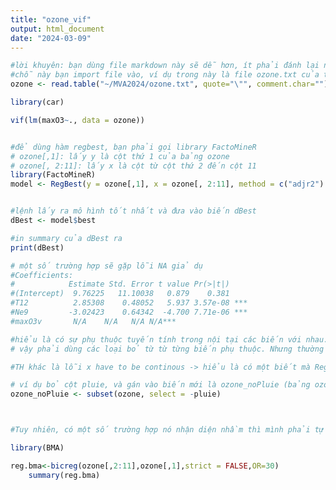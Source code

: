 ```yaml
---
title: "ozone_vif"
output: html_document
date: "2024-03-09"
---
```



```r
#lời khuyên: bạn dùng file markdown này sẽ dễ hơn, ít phải đánh lại nhiều
#chỗ này bạn import file vào, ví dụ trong này là file ozone.txt của thầy cung cấp
ozone <- read.table("~/MVA2024/ozone.txt", quote="\"", comment.char="")

library(car)

vif(lm(maxO3~., data = ozone))


#để dùng hàm regbest, bạn phải gọi library FactoMineR
# ozone[,1]: lấy y là cột thứ 1 của bảng ozone
# ozone[, 2:11]: lấy x là cột từ cột thứ 2 đến cột 11
library(FactoMineR)
model <- RegBest(y = ozone[,1], x = ozone[, 2:11], method = c("adjr2") ,nbest = 1)


#lệnh lấy ra mô hình tốt nhất và đưa vào biến dBest
dBest <- model$best

#in summary của dBest ra
print(dBest)

# một số trường hợp sẽ gặp lỗi NA giả dụ
#Coefficients:
#            Estimate Std. Error t value Pr(>|t|)    
#(Intercept)  9.76225   11.10038   0.879    0.381    
#T12          2.85308    0.48052   5.937 3.57e-08 ***
#Ne9         -3.02423    0.64342  -4.700 7.71e-06 ***
#maxO3v       N/A    N/A   N/A N/A***

#hiểu là có sự phụ thuộc tuyến tính trong nội tại các biến với nhau.
# vậy phải dùng các loại bỏ từ từ từng biến phụ thuộc. Nhưng thường là RegBest đã loại bỏ hộ mình rồi, và RegBest trả ra được kết quả thì hiều nó đã tự động loại ra rồi.

#TH khác là lỗi x have to be continous -> hiểu là có một biết mà RegBest nó nhận dạng là biến đó là biến định tính (thí dụ Nam, Nữ) không phải biến định lượng. Vậy thì phải dùng lệnh loại bỏ cột đó ra nếu có.

# ví dụ bỏ cột pluie, và gán vào biến mới là ozone_noPluie (bảng ozone khong có pluie)
ozone_noPluie <- subset(ozone, select = -pluie)



#Tuy nhiên, có một số trường hợp nó nhận diện nhầm thì mình phải tự loại bằng tay, hoặc dùng hàm ở dưới của lib BMA

```



```r
library(BMA)

reg.bma<-bicreg(ozone[,2:11],ozone[,1],strict = FALSE,OR=30)
    summary(reg.bma)


```
